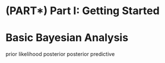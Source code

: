 # (PART\*) Part I: Getting Started {-}

# Basic Bayesian Analysis

prior  likelihood posterior posterior predictive